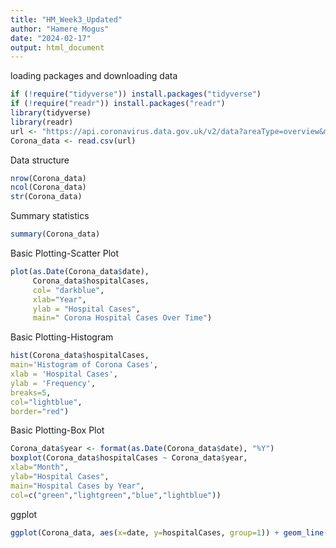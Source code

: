 ```yaml
---
title: "HM_Week3_Updated"
author: "Hamere Mogus"
date: "2024-02-17"
output: html_document
---
```


loading packages and downloading data
```r
if (!require("tidyverse")) install.packages("tidyverse")
if (!require("readr")) install.packages("readr")
library(tidyverse)
library(readr)
url <- "https://api.coronavirus.data.gov.uk/v2/data?areaType=overview&metric=hospitalCases&format=csv"
Corona_data <- read.csv(url)
```

Data structure 
```r
nrow(Corona_data)
ncol(Corona_data)
str(Corona_data)
```

Summary statistics
```r
summary(Corona_data)
```

Basic Plotting-Scatter Plot
```r
plot(as.Date(Corona_data$date),
     Corona_data$hospitalCases,
     col= "darkblue",
     xlab="Year",
     ylab = "Hospital Cases",
     main=" Corona Hospital Cases Over Time")
```

Basic Plotting-Histogram
```r
hist(Corona_data$hospitalCases,
main='Histogram of Corona Cases',
xlab = 'Hospital Cases',
ylab = 'Frequency',
breaks=5,
col="lightblue",
border="red")
```

Basic Plotting-Box Plot
```r
Corona_data$year <- format(as.Date(Corona_data$date), "%Y")
boxplot(Corona_data$hospitalCases ~ Corona_data$year,
xlab="Month",
ylab="Hospital Cases",
main="Hospital Cases by Year",
col=c("green","lightgreen","blue","lightblue"))
```

ggplot
```r
ggplot(Corona_data, aes(x=date, y=hospitalCases, group=1)) + geom_line(color="red")
```